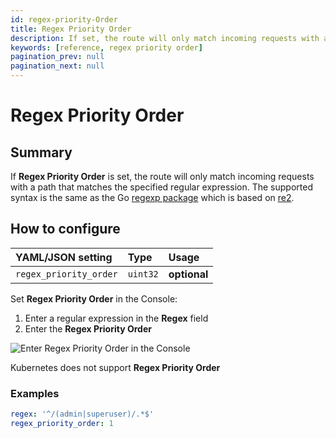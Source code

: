 ```yaml
---
id: regex-priority-Order
title: Regex Priority Order
description: If set, the route will only match incoming requests with a path that matches the specified regular expression.
keywords: [reference, regex priority order]
pagination_prev: null
pagination_next: null
---
```



# Regex Priority Order

## Summary

If **Regex Priority Order** is set, the route will only match incoming requests with a path that matches the specified regular expression. The supported syntax is the same as the Go [regexp package](https://golang.org/pkg/regexp/) which is based on [re2](https://github.com/google/re2/wiki/Syntax).

## How to configure

<Tabs>
<TabItem value="Core" label="Core">

| **YAML**/**JSON** setting | **Type** | **Usage**    |
| :------------------------ | :------- | :----------- |
| `regex_priority_order`    | `uint32` | **optional** |

</TabItem>
<TabItem value="Enterprise" label="Enterprise">

Set **Regex Priority Order** in the Console:

1. Enter a regular expression in the **Regex** field
2. Enter the **Regex Priority Order**

![Enter Regex Priority Order in the Console](../img/routes/regex/regex.png)

</TabItem>
<TabItem value="Kubernetes" label="Kubernetes">

Kubernetes does not support **Regex Priority Order**

</TabItem>
</Tabs>

### Examples

```yaml
regex: '^/(admin|superuser)/.*$'
regex_priority_order: 1
```
